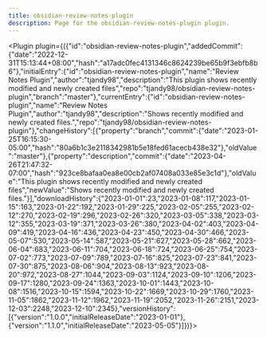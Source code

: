 ---
title: obsidian-review-notes-plugin
description: Page for the obsidian-review-notes-plugin plugin.
---


<Plugin plugin={({"id":"obsidian-review-notes-plugin","addedCommit":{"date":"2022-12-31T15:13:44+08:00","hash":"a17adc0fec4131346c8624239be65b9f3ebfb8b6"},"initialEntry":{"id":"obsidian-review-notes-plugin","name":"Review Notes Plugin","author":"tjandy98","description":"This plugin shows recently modified and newly created files","repo":"tjandy98/obsidian-review-notes-plugin","branch":"master"},"currentEntry":{"id":"obsidian-review-notes-plugin","name":"Review Notes Plugin","author":"tjandy98","description":"Shows recently modified and newly created files.","repo":"tjandy98/obsidian-review-notes-plugin"},"changeHistory":[{"property":"branch","commit":{"date":"2023-01-25T16:15:30-05:00","hash":"80a6b1c3e2118342981b5e18fed61acecb438e32"},"oldValue":"master"},{"property":"description","commit":{"date":"2023-04-26T21:47:32-07:00","hash":"923ce8bafaa0ea8e00cb2af07408a033e85e3c1d"},"oldValue":"This plugin shows recently modified and newly created files","newValue":"Shows recently modified and newly created files."}],"downloadHistory":{"2023-01-01":23,"2023-01-08":117,"2023-01-15":163,"2023-01-22":192,"2023-01-29":225,"2023-02-05":255,"2023-02-12":270,"2023-02-19":296,"2023-02-26":320,"2023-03-05":338,"2023-03-12":355,"2023-03-19":371,"2023-03-26":380,"2023-04-02":403,"2023-04-09":419,"2023-04-16":436,"2023-04-23":450,"2023-04-30":466,"2023-05-07":530,"2023-05-14":587,"2023-05-21":627,"2023-05-28":662,"2023-06-04":683,"2023-06-11":704,"2023-06-18":724,"2023-06-25":754,"2023-07-02":773,"2023-07-09":789,"2023-07-16":825,"2023-07-23":841,"2023-07-30":875,"2023-08-06":904,"2023-08-13":923,"2023-08-20":972,"2023-08-27":1044,"2023-09-03":1124,"2023-09-10":1206,"2023-09-17":1280,"2023-09-24":1363,"2023-10-01":1443,"2023-10-08":1516,"2023-10-15":1594,"2023-10-22":1669,"2023-10-29":1760,"2023-11-05":1862,"2023-11-12":1962,"2023-11-19":2052,"2023-11-26":2151,"2023-12-03":2248,"2023-12-10":2345},"versionHistory":[{"version":"1.0.0","initialReleaseDate":"2023-01-01"},{"version":"1.1.0","initialReleaseDate":"2023-05-05"}]})}></Plugin>